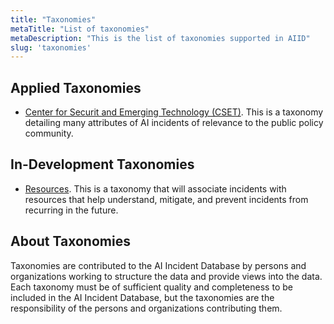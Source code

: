 ```yaml
---
title: "Taxonomies"
metaTitle: "List of taxonomies"
metaDescription: "This is the list of taxonomies supported in AIID"
slug: 'taxonomies'
---
```



## Applied Taxonomies ##

* [Center for Securit and Emerging Technology (CSET)](/taxonomy/cset). This is a taxonomy detailing many attributes of AI incidents of relevance to the public policy community.

## In-Development Taxonomies ##

* [Resources](/taxonomy/resources). This is a taxonomy that will associate incidents with resources that help understand, mitigate, and prevent incidents from recurring in the future.

<!-- <TaxonomiesList /> -->

## About Taxonomies ##

Taxonomies are contributed to the AI Incident Database by persons and organizations working to structure the data and provide views into the data. Each taxonomy must be of sufficient quality and completeness to be included in the AI Incident Database, but the taxonomies are the responsibility of the persons and organizations contributing them.
